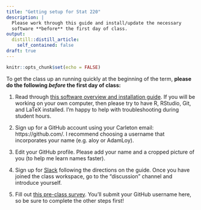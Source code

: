 ```yaml
---
title: "Getting setup for Stat 220"
description: |
  Please work through this guide and install/update the necessary
  software **before** the first day of class.
output:
  distill::distill_article:
    self_contained: false
draft: true
---
```



```r
knitr::opts_chunk$set(echo = FALSE)
```

To get the class up an running quickly at the beginning of the term, **please do the following *before* the first day of class:**

1. Read through [this software overview and installation guide](software.html). If you will be working on your own computer, then please try to have R, RStudio, Git, and LaTeX installed. I'm happy to help with troubleshooting during student hours.

2. Sign up for a GitHub account using your Carleton email: https://github.com/. I recommend choosing a username that incorporates your name (e.g. aloy or AdamLoy).

<!-- 3. Apply for an education discount to get free private GitHub repositories: https://education.github.com/discount_requests/new -->
<!--     - Request an "Individual Account" discount -->
<!--     - For "How do you plan to use GitHub?" type in: For my Carleton College Intro to Data Science course https://classroom.github.com/classrooms/62115390-math285-spring-2020 -->

3. Edit your GitHub profile. Please add your name and a cropped picture of you (to help me learn names faster).

4. Sign up for [Slack](https://join.slack.com/t/stat220-fa21/shared_invite/zt-uvpbbjgj-cyr3olDzY~s7PkaY~Vu7Sg) following the directions on the guide. Once you have joined the class workspace, go to the “discussion” channel and introduce yourself.

5. Fill out [this pre-class survey](https://forms.gle/Wzsy9LduVYi3Mo2m7). You'll submit your GitHub username here, so be sure to complete the other steps first!
